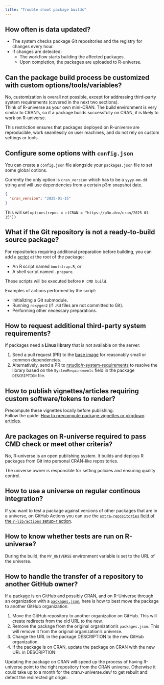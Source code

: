```yaml
---
title: "Trouble shoot package builds"
---
```


## How often is data updated? {#data-updates}

- The system checks package Git repositories and the registry for changes every hour.  
- If changes are detected:  
   - The workflow starts building the affected packages.  
   - Upon completion, the packages are uploaded to R-universe.  

## Can the package build process be customized with custom options/tools/variables?

No, customization is overall not possible, except for addressing third-party system requirements (covered in the next two sections).  
Think of R-universe as your own mini-CRAN. 
The build environment is very similar to CRAN's, so if a package builds successfully on CRAN, it is likely to work on R-universe.  

This restriction ensures that packages deployed on R-universe are reproducible, work seamlessly on user machines, and do not rely on custom settings or tools.  

## Configure some options with `config.json`

You can create a `config.json` file alongside your `packages.json` file to set some global options.

Currently the only option is `cran_version` which has to be a `yyyy-mm-dd` string and will use dependencies from a certain p3m snapshot date.

```json
{
  "cran_version": "2025-01-15"
}
```

This will set `options(repos = c(CRAN = "https://p3m.dev/cran/2025-01-15"))`

## What if the Git repository  is not a ready-to-build source package?

For repositories requiring additional preparation before building, you can add a [script](https://github.com/r-universe-org/build-source/blob/5830b8aa92d5524b3af6d1b617e605d1a2558543/entrypoint.sh#L50-L57) at the root of the package:  

- An R script named `bootstrap.R`, or  
- A shell script named `.prepare`.

These scripts will be executed before `R CMD build`.

Examples of actions performed by the script:

- Initializing a Git submodule.  
- Running `roxygen2` (if `.Rd` files are not committed to Git).  
- Performing other necessary preparations.

## How to request additional third-party system requirements? {#third-party-reqs}

If packages need a **Linux library** that is not available on the server:

 1. Send a pull request (PR) to the [base image](https://github.com/r-universe-org/base-image) for reasonably small or common dependencies.  
 2. Alternatively, send a PR to [rstudio/r-system-requirements](https://github.com/rstudio/r-system-requirements) to resolve the library based on the `SystemRequirements` field in the package `DESCRIPTION` file.  

## How to publish vignettes/articles requiring custom software/tokens to render?

Precompute these vignettes locally before publishing.  
Follow the guide: [How to precompute package vignettes or pkgdown articles](https://ropensci.org/blog/2019/12/08/precompute-vignettes/).  

## Are packages on R-universe required to pass CMD check or meet other criteria?

No, R-universe is an open publishing system. 
It builds and deploys R packages from Git into personal CRAN-like repositories.  

The universe owner is responsible for setting policies and ensuring quality control.  

## How to use a universe on regular continous integration?

If you want to test a package against versions of other packages that are in a universe, on GitHub Actions you can use the [`extra-repositories` field of the `r-lib/actions` setup-r action](https://github.com/r-lib/actions/tree/v2-branch/setup-r#inputs).

## How to know whether tests are run on R-universe?

During the build, the `MY_UNIVERSE` environment variable is set to the URL of the universe.

## How to handle the transfer of a repository to another GitHub owner?

If a package is on GitHub and possibly CRAN, and on R-Universe through an organization with a [`packages.json`](#registry-file), here is how to best move the package to another GitHub organization:

1. Move the GitHub repository to another organization on GitHub. This will create redirects from the old URL to the new.
1. Remove the package from the original organization's `packages.json`. This will remove it from the original organization's universe.
1. Change the URL in the package DESCRIPTION to the new GitHub organization.
1. If the package is on CRAN, update the package on CRAN with the new URL in DESCRIPTION

Updating the package on CRAN will speed up the process of having R-universe point to the right repository from the CRAN universe. 
Otherwise it could take up to a month for the cran.r-universe.dev/<pkg> to get rebuilt and detect the redirected git origin.